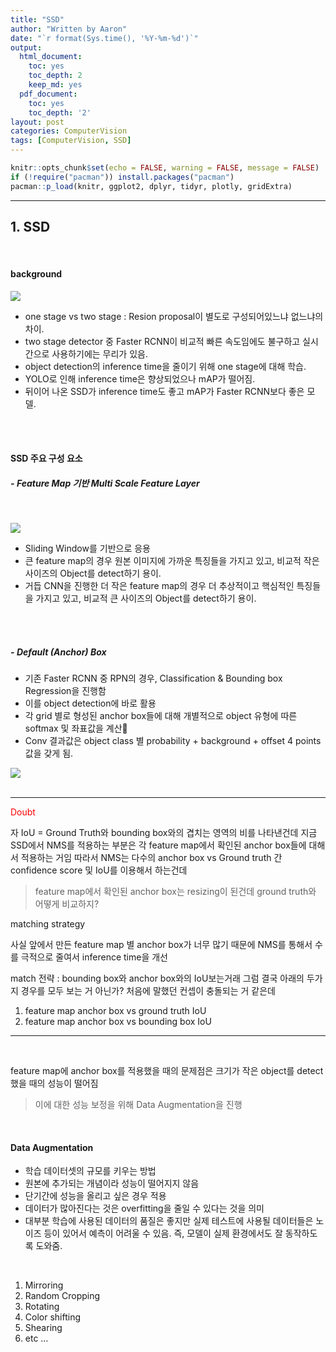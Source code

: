 ```yaml
---
title: "SSD"
author: "Written by Aaron"
date: "`r format(Sys.time(), '%Y-%m-%d')`"
output:
  html_document:
    toc: yes
    toc_depth: 2
    keep_md: yes
  pdf_document:
    toc: yes
    toc_depth: '2'
layout: post
categories: ComputerVision
tags: [ComputerVision, SSD]
---
```


```r
knitr::opts_chunk$set(echo = FALSE, warning = FALSE, message = FALSE)
if (!require("pacman")) install.packages("pacman")
pacman::p_load(knitr, ggplot2, dplyr, tidyr, plotly, gridExtra)
```


---

## 1. SSD

<br>

#### background

![](assets/images/CV/SSD-1.png)

- one stage vs two stage : Resion proposal이 별도로 구성되어있느냐 없느냐의 차이.
- two stage detector 중 Faster RCNN이 비교적 빠른 속도임에도 불구하고 실시간으로 사용하기에는 무리가 있음.
- object detection의 inference time을 줄이기 위해 one stage에 대해 학습.
- YOLO로 인해 inference time은 향상되었으나 mAP가 떨어짐.
- 뒤이어 나온 SSD가 inference time도 좋고 mAP가 Faster RCNN보다 좋은 모델.

<br><br>

#### SSD 주요 구성 요소

##### - **Feature Map 기반 Multi Scale Feature Layer**

<br>

![](assets/images/CV/SSD-2.png)

- Sliding Window를 기반으로 응용
- 큰 feature map의 경우 원본 이미지에 가까운 특징들을 가지고 있고, 비교적 작은 사이즈의 Object를 detect하기 용이.
- 거듭 CNN을 진행한 더 작은 feature map의 경우 더 추상적이고 핵심적인 특징들을 가지고 있고, 비교적 큰 사이즈의 Object를 detect하기 용이.

<br><br>

##### - **Default (Anchor) Box**

- 기존 Faster RCNN 중 RPN의 경우, Classification & Bounding box Regression을 진행함
- 이를 object detection에 바로 활용
- 각 grid 별로 형성된 anchor box들에 대해 개별적으로 object 유형에 따른 softmax 및 좌표값을 계산
- Conv 결과값은 object class 별 probability + background + offset 4 points 값을 갖게 됨.

![](assets/images/CV/SSD-3.png)
<br><br>

---

<span style="color:red"> Doubt </span>

자 IoU = Ground Truth와 bounding box와의 겹치는 영역의 비를 나타낸건데
지금 SSD에서 NMS를 적용하는 부분은 각 feature map에서 확인된 anchor box들에 대해서 적용하는 거임
따라서 NMS는 다수의 anchor box vs Ground truth 간 confidence score 및 IoU를 이용해서 하는건데

 > feature map에서 확인된 anchor box는 resizing이 된건데  ground truth와 어떻게 비교하지?

matching strategy

사실 앞에서 만든 feature map 별 anchor box가 너무 많기 때문에 NMS를 통해서 수를 극적으로 줄여서 inference time을 개선

match 전략 : bounding box와 anchor box와의 IoU보는거래
그럼 결국 아래의 두가지 경우를 모두 보는 거 아닌가? 처음에 말했던 컨셉이 충돌되는 거 같은데

1. feature map anchor box vs ground truth IoU
2. feature map anchor box vs bounding box IoU

---

<br>

feature map에 anchor box를 적용했을 때의 문제점은 크기가 작은 object를 detect했을 때의 성능이 떨어짐

> 이에 대한 성능 보정을 위해 Data Augmentation을 진행

<br>

#### Data Augmentation

- 학습 데이터셋의 규모를 키우는 방법
- 원본에 추가되는 개념이라 성능이 떨어지지 않음
- 단기간에 성능을 올리고 싶은 경우 적용
- 데이터가 많아진다는 것은 overfitting을 줄일 수 있다는 것을 의미
- 대부분 학습에 사용된 데이터의 품질은 좋지만 실제 테스트에 사용될 데이터들은 노이즈 등이 있어서 예측이 어려울 수 있음. 즉, 모델이 실제 환경에서도 잘 동작하도록 도와줌.

<br>

1. Mirroring
2. Random Cropping
3. Rotating
4. Color shifting
5. Shearing
6. etc ...





